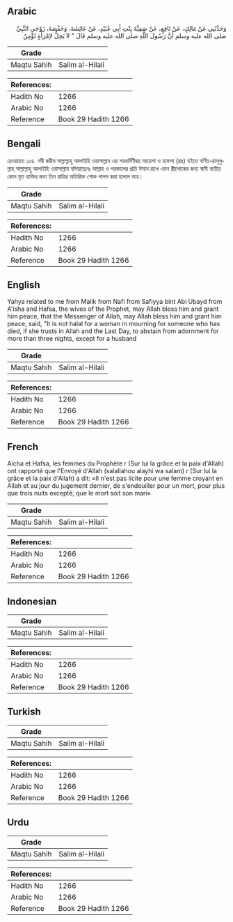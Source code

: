 ## Arabic


<div dir="rtl" lang="ar" style={{fontSize:'larger',backgroundColor:'#f8f9fa',padding:20}}>
وَحَدَّثَنِي عَنْ مَالِكٍ، عَنْ نَافِعٍ، عَنْ صَفِيَّةَ بِنْتِ أَبِي عُبَيْدٍ، عَنْ عَائِشَةَ، وَحَفْصَةَ، زَوْجَىِ النَّبِيِّ صلى الله عليه وسلم أَنَّ رَسُولَ اللَّهِ صلى الله عليه وسلم قَالَ ‏"‏ لاَ يَحِلُّ لاِمْرَأَةٍ تُؤْمِنُ
</div>
<div style={{backgroundColor:'#f8f9fa',padding:20, marginBottom: 10}}><table> <thead> <tr> <th>Grade</th> <th></th> </tr> </thead> <tbody> <tr><td>Maqtu Sahih</td><td>Salim al-Hilali</td></tr></tbody></table><table> <thead> <tr> <th>References:</th> <th></th> </tr> </thead> <tbody><tr><td>Hadith No</td><td>1266</td></tr><tr><td>Arabic No</td><td>1266</td></tr><tr><td>Reference</td><td>Book 29 Hadith 1266</td></tr></tbody></table></div>

## Bengali


<div dir="ltr" lang="bn" style={{fontSize:'larger',backgroundColor:'#f8f9fa',padding:20}}>
রেওয়ায়ত ১০৪. নবী করীম সাল্লাল্লাহু আলাইহি ওয়াসাল্লাম এর সহধর্মিণীদ্বয় আয়েশা ও হাফসা (রাঃ) হইতে বর্ণিত-রাসূলুল্লাহ্ সাল্লাল্লাহু আলাইহি ওয়াসাল্লাম বলিয়াছেনঃ আল্লাহ ও পরকালের প্রতি ঈমান রাখে এমন স্ত্রীলোকের জন্য স্বামী ব্যতীত কোন মৃত ব্যক্তির জন্য তিন রাত্রির অতিরিক্ত শোক পালন করা হালাল নহে।
</div>
<div style={{backgroundColor:'#f8f9fa',padding:20, marginBottom: 10}}><table> <thead> <tr> <th>Grade</th> <th></th> </tr> </thead> <tbody> <tr><td>Maqtu Sahih</td><td>Salim al-Hilali</td></tr></tbody></table><table> <thead> <tr> <th>References:</th> <th></th> </tr> </thead> <tbody><tr><td>Hadith No</td><td>1266</td></tr><tr><td>Arabic No</td><td>1266</td></tr><tr><td>Reference</td><td>Book 29 Hadith 1266</td></tr></tbody></table></div>

## English


<div dir="ltr" lang="en" style={{fontSize:'larger',backgroundColor:'#f8f9fa',padding:20}}>
Yahya related to me from Malik from Nafi from Safiyya bint Abi Ubayd from A'isha and Hafsa, the wives of the Prophet, may Allah bless him and grant him peace, that the Messenger of Allah, may Allah bless him and grant him peace, said, "It is not halal for a woman in mourning for someone who has died, if she trusts in Allah and the Last Day, to abstain from adornment for more than three nights, except for a husband
</div>
<div style={{backgroundColor:'#f8f9fa',padding:20, marginBottom: 10}}><table> <thead> <tr> <th>Grade</th> <th></th> </tr> </thead> <tbody> <tr><td>Maqtu Sahih</td><td>Salim al-Hilali</td></tr></tbody></table><table> <thead> <tr> <th>References:</th> <th></th> </tr> </thead> <tbody><tr><td>Hadith No</td><td>1266</td></tr><tr><td>Arabic No</td><td>1266</td></tr><tr><td>Reference</td><td>Book 29 Hadith 1266</td></tr></tbody></table></div>

## French


<div dir="ltr" lang="fr" style={{fontSize:'larger',backgroundColor:'#f8f9fa',padding:20}}>
Aicha et Hafsa, les femmes du Prophète r (Sur lui la grâce et la paix d'Allah) ont rapporté que l'Envoyé d'Allah (salallahou alayhi wa salam) r (Sur lui la grâce et la paix d'Allah) a dit: «II n'est pas licite pour une femme croyant en Allah et au jour du jugement dernier, de s'endeuiller pour un mort, pour plus que trois nuits excepté, que le mort soit son mari»
</div>
<div style={{backgroundColor:'#f8f9fa',padding:20, marginBottom: 10}}><table> <thead> <tr> <th>Grade</th> <th></th> </tr> </thead> <tbody> <tr><td>Maqtu Sahih</td><td>Salim al-Hilali</td></tr></tbody></table><table> <thead> <tr> <th>References:</th> <th></th> </tr> </thead> <tbody><tr><td>Hadith No</td><td>1266</td></tr><tr><td>Arabic No</td><td>1266</td></tr><tr><td>Reference</td><td>Book 29 Hadith 1266</td></tr></tbody></table></div>

## Indonesian


<div dir="ltr" lang="id" style={{fontSize:'larger',backgroundColor:'#f8f9fa',padding:20}}>

</div>
<div style={{backgroundColor:'#f8f9fa',padding:20, marginBottom: 10}}><table> <thead> <tr> <th>Grade</th> <th></th> </tr> </thead> <tbody> <tr><td>Maqtu Sahih</td><td>Salim al-Hilali</td></tr></tbody></table><table> <thead> <tr> <th>References:</th> <th></th> </tr> </thead> <tbody><tr><td>Hadith No</td><td>1266</td></tr><tr><td>Arabic No</td><td>1266</td></tr><tr><td>Reference</td><td>Book 29 Hadith 1266</td></tr></tbody></table></div>

## Turkish


<div dir="ltr" lang="tr" style={{fontSize:'larger',backgroundColor:'#f8f9fa',padding:20}}>

</div>
<div style={{backgroundColor:'#f8f9fa',padding:20, marginBottom: 10}}><table> <thead> <tr> <th>Grade</th> <th></th> </tr> </thead> <tbody> <tr><td>Maqtu Sahih</td><td>Salim al-Hilali</td></tr></tbody></table><table> <thead> <tr> <th>References:</th> <th></th> </tr> </thead> <tbody><tr><td>Hadith No</td><td>1266</td></tr><tr><td>Arabic No</td><td>1266</td></tr><tr><td>Reference</td><td>Book 29 Hadith 1266</td></tr></tbody></table></div>

## Urdu


<div dir="rtl" lang="ur" style={{fontSize:'larger',backgroundColor:'#f8f9fa',padding:20}}>

</div>
<div style={{backgroundColor:'#f8f9fa',padding:20, marginBottom: 10}}><table> <thead> <tr> <th>Grade</th> <th></th> </tr> </thead> <tbody> <tr><td>Maqtu Sahih</td><td>Salim al-Hilali</td></tr></tbody></table><table> <thead> <tr> <th>References:</th> <th></th> </tr> </thead> <tbody><tr><td>Hadith No</td><td>1266</td></tr><tr><td>Arabic No</td><td>1266</td></tr><tr><td>Reference</td><td>Book 29 Hadith 1266</td></tr></tbody></table></div>